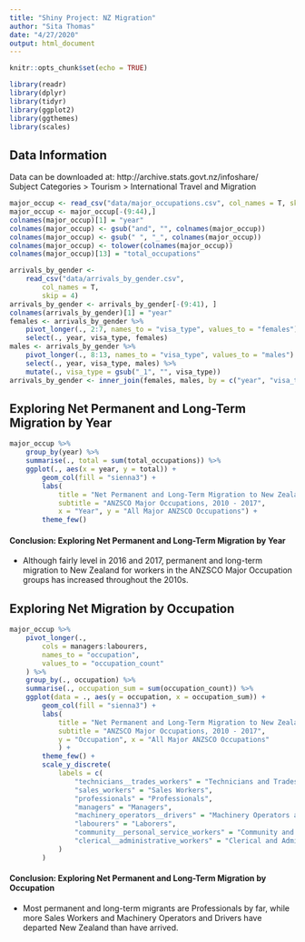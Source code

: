 ```yaml
---
title: "Shiny Project: NZ Migration"
author: "Sita Thomas"
date: "4/27/2020"
output: html_document
---
```


```r
knitr::opts_chunk$set(echo = TRUE)

library(readr)
library(dplyr)
library(tidyr)
library(ggplot2)
library(ggthemes)
library(scales)

```


## Data Information

Data can be downloaded at: http://archive.stats.govt.nz/infoshare/  
Subject Categories > Tourism > International Travel and Migration

```r

major_occup <- read_csv("data/major_occupations.csv", col_names = T, skip = 3)
major_occup <- major_occup[-(9:44),]
colnames(major_occup)[1] = "year"
colnames(major_occup) <- gsub("and", "", colnames(major_occup))
colnames(major_occup) <- gsub(" ", "_", colnames(major_occup))
colnames(major_occup) <- tolower(colnames(major_occup))
colnames(major_occup)[13] = "total_occupations"

arrivals_by_gender <-
	read_csv("data/arrivals_by_gender.csv",
		col_names = T,
		skip = 4)
arrivals_by_gender <- arrivals_by_gender[-(9:41), ]
colnames(arrivals_by_gender)[1] = "year"
females <- arrivals_by_gender %>%
	pivot_longer(., 2:7, names_to = "visa_type", values_to = "females") %>%
	select(., year, visa_type, females)
males <- arrivals_by_gender %>%
	pivot_longer(., 8:13, names_to = "visa_type", values_to = "males") %>%
	select(., year, visa_type, males) %>%
	mutate(., visa_type = gsub("_1", "", visa_type))
arrivals_by_gender <- inner_join(females, males, by = c("year", "visa_type"))

```

## Exploring Net Permanent and Long-Term Migration by Year

```r

major_occup %>% 
	group_by(year) %>% 
	summarise(., total = sum(total_occupations)) %>% 
	ggplot(., aes(x = year, y = total)) +
		geom_col(fill = "sienna3") +
		labs(
			title = "Net Permanent and Long-Term Migration to New Zealand by Year",
			subtitle = "ANZSCO Major Occupations, 2010 - 2017",
			x = "Year", y = "All Major ANZSCO Occupations") +
		theme_few()

```


#### Conclusion: Exploring Net Permanent and Long-Term Migration by Year
- Although fairly level in 2016 and 2017, permanent and long-term migration to New Zealand for workers in the ANZSCO Major Occupation groups has increased throughout the 2010s.

## Exploring Net Migration by Occupation

```r

major_occup %>% 
	pivot_longer(.,
		cols = managers:labourers,
		names_to = "occupation",
		values_to = "occupation_count"
	) %>% 
	group_by(., occupation) %>% 
	summarise(., occupation_sum = sum(occupation_count)) %>% 
	ggplot(data = ., aes(y = occupation, x = occupation_sum)) +
		geom_col(fill = "sienna3") +
		labs(
			title = "Net Permanent and Long-Term Migration to New Zealand by Occupation",
			subtitle = "ANZSCO Major Occupations, 2010 - 2017",
			y = "Occupation", x = "All Major ANZSCO Occupations"
			) +
		theme_few() +
		scale_y_discrete(
			labels = c(
				"technicians__trades_workers" = "Technicians and Trades Workers",
				"sales_workers" = "Sales Workers",
				"professionals" = "Professionals",
				"managers" = "Managers",
				"machinery_operators__drivers" = "Machinery Operators and Drivers",
				"labourers" = "Laborers",
				"community__personal_service_workers" = "Community and Personal Service Workers",
				"clerical__administrative_workers" = "Clerical and Administrative Workers"
			)
		)

```


#### Conclusion: Exploring Net Permanent and Long-Term Migration by Occupation
- Most permanent and long-term migrants are Professionals by far, while more Sales Workers and Machinery Operators and Drivers have departed New Zealand than have arrived.
